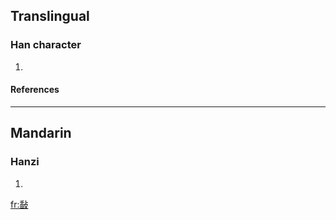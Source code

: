 ==Translingual==
===Han character===
{{Han char|rn=66|rad=攴|as=09|sn=13|four=|canj=竹X卜水 (HXYE), 一X卜水 (MXYE)}}
# {{defn|Han|sort=攴09}}
====References====
{{Han ref|kx=0474.040|dkj=13308|dj=0827.160|hdz=21469.200|uh=656E|ud=25966}}

----
==Mandarin==
===Hanzi===
{{cmn-hanzi|pin=[[xiá]] (xia2)|wg=hsia<sup>2</sup>}}
# {{defn|Mandarin}}

[[fr:敮]]